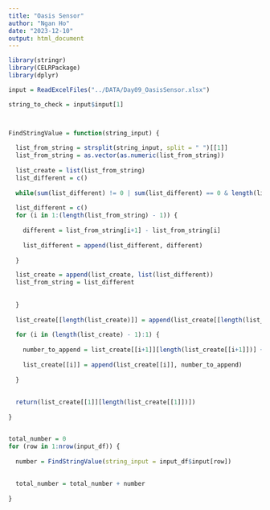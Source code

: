 ```yaml
---
title: "Oasis Sensor"
author: "Ngan Ho"
date: "2023-12-10"
output: html_document
---
```


```r
library(stringr)
library(CELRPackage)
library(dplyr)
```

```r
input = ReadExcelFiles("../DATA/Day09_OasisSensor.xlsx")

```

```r
string_to_check = input$input[1]



FindStringValue = function(string_input) {
  
  list_from_string = strsplit(string_input, split = " ")[[1]]
  list_from_string = as.vector(as.numeric(list_from_string))
  
  list_create = list(list_from_string)
  list_different = c()
  
  while(sum(list_different) != 0 | sum(list_different) == 0 & length(list_different) == 0) {
  
  list_different = c()
  for (i in 1:(length(list_from_string) - 1)) {
  
    different = list_from_string[i+1] - list_from_string[i]
    
    list_different = append(list_different, different)
  
  }

  list_create = append(list_create, list(list_different))
  list_from_string = list_different
  
  
  }
  
  list_create[[length(list_create)]] = append(list_create[[length(list_create)]], 0)
  
  for (i in (length(list_create) - 1):1) {
    
    number_to_append = list_create[[i+1]][length(list_create[[i+1]])] + list_create[[i]][length(list_create[[i]])]
    
    list_create[[i]] = append(list_create[[i]], number_to_append)
    
  }
  
  
  return(list_create[[1]][length(list_create[[1]])])
  
}



```

```r
total_number = 0
for (row in 1:nrow(input_df)) {
  
  number = FindStringValue(string_input = input_df$input[row])
  
  
  total_number = total_number + number
  
}


```